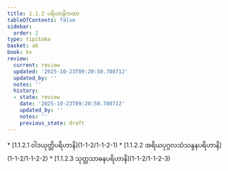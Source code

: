 ```yaml
---
title: 1.1.2 ပရိဟာနိကထာ
tableOfContents: false
sidebar:
  order: 2
type: tipitaka
basket: ab
book: kv
review:
  current: review
  updated: '2025-10-23T09:20:50.780712'
  updated_by: ''
  notes: ''
  history:
  - state: review
    date: '2025-10-23T09:20:50.780712'
    updated_by: ''
    notes: ''
    previous_state: draft
---
```



<ReviewStatus review={frontmatter.review} showDetails={true} />

<HypothesisAnnotation frontmatter={frontmatter} />

<DynamicBreadcrumb />



<TableOfContents book="kv" section="1.1.2">
* [1.1.2.1 ဝါဒယုတ္တိပရိဟာနိ](1-1-2/1-1-2-1)
* [1.1.2.2 အရိယပုဂ္ဂလသံသန္ဒနပရိဟာနိ](1-1-2/1-1-2-2)
* [1.1.2.3 သုတ္တသာဓနပရိဟာနိ](1-1-2/1-1-2-3)
</TableOfContents>